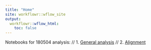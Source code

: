 ```yaml
---
title: "Home"
site: workflowr::wflow_site
output:
  workflowr::wflow_html:
    toc: false
---
```


Notebooks for 180504 analysis: //
1. [General analysis](10x-180504-general-analysis.html) //
2. [Alignment](10x-180504-alignment.html) 

